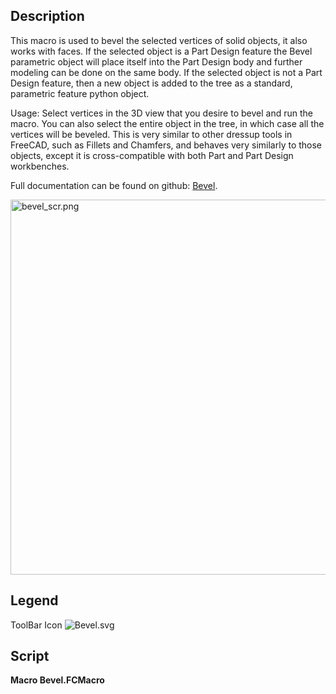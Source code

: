 <languages/>

{{Macro
|Name=Macro Bevel
|Icon=Bevel.svg
|Description=Bevel selected vertices of solid objects, parametric, compatible with Part Design
|Author=TheMarkster
|Version=0.2022.04.06b
|Date=2022-04-06
|FCVersion=Python 3 versions
|Download=[https://wiki.freecad.org/File:bevel.svg ToolBar Icon]
|SeeAlso=
|Links=[https://github.com/mwganson/Bevel Full Documentation on Github]
}}

== Description ==

This macro is used to bevel the selected vertices of solid objects, it also works with faces. If the selected object is a Part Design feature the Bevel parametric object will place itself into the Part Design body and further modeling can be done on the same body. If the selected object is not a Part Design feature, then a new object is added to the tree as a standard, parametric feature python object.

Usage: Select vertices in the 3D view that you desire to bevel and run the macro. You can also select the entire object in the tree, in which case all the vertices will be beveled. This is very similar to other dressup tools in FreeCAD, such as Fillets and Chamfers, and behaves very similarly to those objects, except it is cross-compatible with both Part and Part Design workbenches.

Full documentation can be found on github: [https://github.com/mwganson/Bevel Bevel].

[[File:bevel_scr.png|600px]]
{{Caption|Macro Bevel screenshot‎}}

== Legend ==

{{Codeextralink|https://gist.github.com/mwganson/25ee4dc925c8bcf1182bd9979025ed2d/raw/db5e9ecdba031bc743a9bd1e3a39e257ee523abc/Bevel.FCMacro|Bevel.FCMacro}}

ToolBar Icon
[[Image:Bevel.svg]]

== Script ==

'''Macro Bevel.FCMacro'''

{{CodeDownload|https://gist.github.com/mwganson/25ee4dc925c8bcf1182bd9979025ed2d|Bevel.FCMacro}}